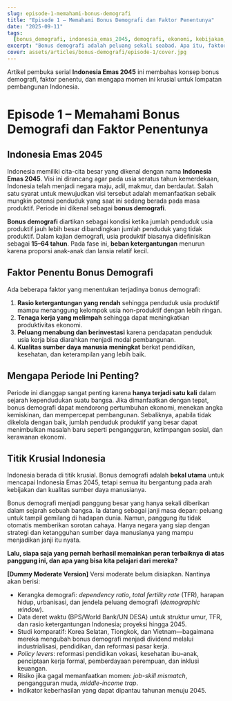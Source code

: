 ```yaml
---
slug: episode-1-memahami-bonus-demografi
title: "Episode 1 – Memahami Bonus Demografi dan Faktor Penentunya"
date: "2025-09-11"
tags:
  [bonus_demografi, indonesia_emas_2045, demografi, ekonomi, kebijakan_publik]
excerpt: "Bonus demografi adalah peluang sekali seabad. Apa itu, faktor penentunya, dan mengapa krusial bagi visi Indonesia Emas 2045?"
cover: assets/articles/bonus-demografi/episode-1/cover.jpg
---
```


Artikel pembuka serial **Indonesia Emas 2045** ini membahas konsep bonus demografi, faktor penentu, dan mengapa momen ini krusial untuk lompatan pembangunan Indonesia.

<Only mode="friendly">

# Episode 1 – Memahami Bonus Demografi dan Faktor Penentunya

## Indonesia Emas 2045

Indonesia memiliki cita-cita besar yang dikenal dengan nama **Indonesia Emas 2045**. Visi ini dirancang agar pada usia seratus tahun kemerdekaan, Indonesia telah menjadi negara maju, adil, makmur, dan berdaulat. Salah satu syarat untuk mewujudkan visi tersebut adalah memanfaatkan sebaik mungkin potensi penduduk yang saat ini sedang berada pada masa produktif. Periode ini dikenal sebagai **bonus demografi**.

**Bonus demografi** diartikan sebagai kondisi ketika jumlah penduduk usia produktif jauh lebih besar dibandingkan jumlah penduduk yang tidak produktif. Dalam kajian demografi, usia produktif biasanya didefinisikan sebagai **15–64 tahun**. Pada fase ini, **beban ketergantungan** menurun karena proporsi anak-anak dan lansia relatif kecil.

## Faktor Penentu Bonus Demografi

Ada beberapa faktor yang menentukan terjadinya bonus demografi:

1. **Rasio ketergantungan yang rendah** sehingga penduduk usia produktif mampu menanggung kelompok usia non-produktif dengan lebih ringan.
2. **Tenaga kerja yang melimpah** sehingga dapat meningkatkan produktivitas ekonomi.
3. **Peluang menabung dan berinvestasi** karena pendapatan penduduk usia kerja bisa diarahkan menjadi modal pembangunan.
4. **Kualitas sumber daya manusia meningkat** berkat pendidikan, kesehatan, dan keterampilan yang lebih baik.

## Mengapa Periode Ini Penting?

Periode ini dianggap sangat penting karena **hanya terjadi satu kali** dalam sejarah kependudukan suatu bangsa. Jika dimanfaatkan dengan tepat, bonus demografi dapat mendorong pertumbuhan ekonomi, menekan angka kemiskinan, dan mempercepat pembangunan. Sebaliknya, apabila tidak dikelola dengan baik, jumlah penduduk produktif yang besar dapat menimbulkan masalah baru seperti pengangguran, ketimpangan sosial, dan kerawanan ekonomi.

## Titik Krusial Indonesia

Indonesia berada di titik krusial. Bonus demografi adalah **bekal utama** untuk mencapai Indonesia Emas 2045, tetapi semua itu bergantung pada arah kebijakan dan kualitas sumber daya manusianya.

Bonus demografi menjadi panggung besar yang hanya sekali diberikan dalam sejarah sebuah bangsa. Ia datang sebagai janji masa depan: peluang untuk tampil gemilang di hadapan dunia. Namun, panggung itu tidak otomatis memberikan sorotan cahaya. Hanya negara yang siap dengan strategi dan ketangguhan sumber daya manusianya yang mampu menjadikan janji itu nyata.

**Lalu, siapa saja yang pernah berhasil memainkan peran terbaiknya di atas panggung ini, dan apa yang bisa kita pelajari dari mereka?**

</Only>

<Only mode="moderate">

**[Dummy Moderate Version]** Versi moderate belum disiapkan. Nantinya akan berisi:

- Kerangka demografi: _dependency ratio_, _total fertility rate_ (TFR), harapan hidup, urbanisasi, dan jendela peluang demografi (_demographic window_).
- Data deret waktu (BPS/World Bank/UN DESA) untuk struktur umur, TFR, dan rasio ketergantungan Indonesia; proyeksi hingga 2045.
- Studi komparatif: Korea Selatan, Tiongkok, dan Vietnam—bagaimana mereka mengubah bonus demografi menjadi dividend melalui industrialisasi, pendidikan, dan reformasi pasar kerja.
- _Policy levers_: reformasi pendidikan vokasi, kesehatan ibu–anak, penciptaan kerja formal, pemberdayaan perempuan, dan inklusi keuangan.
- Risiko jika gagal memanfaatkan momen: _job-skill mismatch_, pengangguran muda, _middle-income trap_.
- Indikator keberhasilan yang dapat dipantau tahunan menuju 2045.

</Only>
